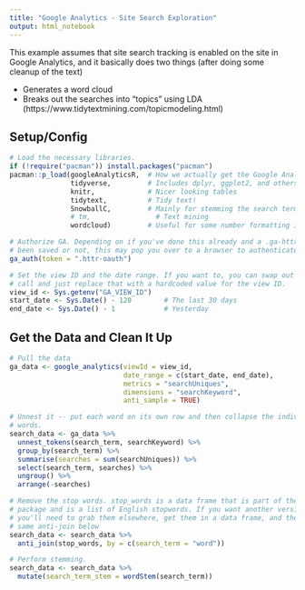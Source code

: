 ```yaml
---
title: "Google Analytics - Site Search Exploration"
output: html_notebook
---
```


This example assumes that site search tracking is enabled on the site in Google Analytics, and it basically does two things (after doing some cleanup of the text)

* Generates a word cloud
* Breaks out the searches into "topics" using LDA (https://www.tidytextmining.com/topicmodeling.html)

## Setup/Config

```r

# Load the necessary libraries. 
if (!require("pacman")) install.packages("pacman")
pacman::p_load(googleAnalyticsR,  # How we actually get the Google Analytics data
               tidyverse,         # Includes dplyr, ggplot2, and others; very key!
               knitr,             # Nicer looking tables
               tidytext,          # Tidy text!
               SnowballC,         # Mainly for stemming the search terms
               # tm,                # Text mining
               wordcloud)         # Useful for some number formatting in the visualizations

# Authorize GA. Depending on if you've done this already and a .ga-httr-oauth file has
# been saved or not, this may pop you over to a browser to authenticate.
ga_auth(token = ".httr-oauth")

# Set the view ID and the date range. If you want to, you can swap out the Sys.getenv()
# call and just replace that with a hardcoded value for the view ID. 
view_id <- Sys.getenv("GA_VIEW_ID")
start_date <- Sys.Date() - 120        # The last 30 days
end_date <- Sys.Date() - 1            # Yesterday

```

## Get the Data and Clean It Up

```r

# Pull the data
ga_data <- google_analytics(viewId = view_id,
                            date_range = c(start_date, end_date),
                            metrics = "searchUniques",
                            dimensions = "searchKeyword",
                            anti_sample = TRUE)

# Unnest it -- put each word on its own row and then collapse the individual
# words.
search_data <- ga_data %>% 
  unnest_tokens(search_term, searchKeyword) %>% 
  group_by(search_term) %>% 
  summarise(searches = sum(searchUniques)) %>% 
  select(search_term, searches) %>% 
  ungroup() %>% 
  arrange(-searches)

# Remove the stop words. stop_words is a data frame that is part of the tidytext
# package and is a list of English stopwords. If you want another version of stopwords,
# you'll need to grab them elsewhere, get them in a data frame, and then perform the
# same anti-join below
search_data <- search_data %>% 
  anti_join(stop_words, by = c(search_term = "word"))

# Perform stemming.
search_data <- search_data %>% 
  mutate(search_term_stem = wordStem(search_term))




```


